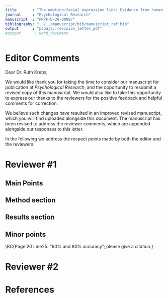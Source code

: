 ```yaml
---
title       : "The emotion–facial expression link: Evidence from human and automatic expression recognition"
journal     : "Psychological Research"
manuscript  : "PRPF-D-20-00087"
bibliography: "../../manuscript/bib/manuscript_ref.bib"
output      : "papaja::revision_letter_pdf"
#output      : word_document
---
```


# Editor Comments

\RC{Dear Dr Tcherkassof,

We have received the reports from our advisers on your manuscript, "The emotion–facial expression link: Evidence from human and automatic expression recognition", which you submitted to Psychological Research.

Based on the advice received, I feel that your manuscript could be reconsidered for publication should you be prepared to incorporate major revisions. YOU ARE KINDLY REQUESTED TO ALSO CHECK THE WEBSITE FOR POSSIBLE REVIEWER ATTACHMENTS!

In order to submit your revised manuscript, please access the journal's website.

We look forward to receiving your revised manuscript before 25 Aug 2020.

With kind regards,
Ruth Krebs
Associate Editor
Psychological Research
}

Dear Dr. Ruth Krebs,

We would like thank you for taking the time to consider our manuscript for publication at _Psychological Research_, and the opportunity to resubmit a revised copy of this manuscript. We would also like to take this opportunity to express our thanks to the reviewers for the positive feedback and helpful comments for correction.

We believe such changes have resulted in an improved revised manuscript, which you will find uploaded alongside this document. The manuscript has been revised to address the reviewer comments, which are appended alongside our responses to this letter.

In the following we address the respect points made by both the editor and the reviewers.

# Reviewer \#1

## Main Points

\RC{The work of this article gives new insights about the connection of emotional self-reports and observer categorizations and automatic recognition of facial movements. The data are very interesting and this work should be published. But off course some things could be made better in the paper. The most important things are mainly in the methods and results section.}

## Method section

\RC{Page 15, line 57: in 2-3 or more lines should be described which kind of emotion inductions have been used for the data base.}

\RC{Page 16 line 39: why did the annotators only rate 232 of the 358 videos? And how have been the videos selected? Randomized selection or other criteria? Which? Why is not every video rated the same time? This especially is a point which looks not understandable.}

## Results section

\RC{Page 19 line 17 to 20: Which kind of correlation was computed here? A pearson correlation? It should be a point-biserial correlation as one of the two variables is dichotomous.}

\RC{Page 21 line 32: "expression intensity", where are expression intensity scores? Could you please bring the data into the paper?}

\RC{Page 21 line 40ff: Why should undetermined emotional states reveal that a 6-point Likert scale has a limit? What kind of limit? What would be better to do in future? Please explain in the text.}

## Minor points

\RC{Page 4 Line 44/45: one would not assume total agreement among all people based on basic emotion theory, so "totally" should be changed by another term like "mainly" or something similar.}  

\RC{Page 5 Line 16/17: Isn´t the point of Kraut and Jonston that according Basic Emotion Theory the smile is only a sign of expression of joy? So I would write: "that a smile is only the major".}

\RC{Page 5 line 58 ff: maybe smiling is not the right sign to be looked directly after winning a contest. Triumpf is usually exposed immediately after the contest and other emotions like joy or pride come a little later (see the work of Matsumoto and colleagues on that). So this argument from Crivelli et al. (2015) does not hold in that context.}

\RC{Page 18: line 56: "two-sided pearson correlation" probably means two-tailed t-tests of pearson-correlations, or not?}

\RC{Page 20 Line25: "60% and 80% accuracy"; please give a citation.}

\RC{Page 23 Line 56: what is correlated here (r=.22)? A correlation of two accuracies does not make sense in my mind. If yes, what are the units? Emotion categories, events or…???}

\RC{Page 31 line 9ff: I do not understand the point under secondly, automatic classifiers assume for every person unique facial expression for one emotion?? Did I understand that right? Could you explain that more in detail. So maybe in the methods section a more detailled description of the algorithm and how it works, would help…; as this is a psychological journal a principal description of the characteristics of the algorithm would help (that does not mean to explai}

# Reviewer \#2

\RC{1. The paper did not distinguish clearly between opinion and empirical evidence. Please revise.}

\RC{2. The paper's arguments must be built on an appropriate base of theory, concepts, or other ideas. It is recommended that the authors refer to Eigen Face Approach. }

\RC{3. The authors did not make clear emotion taxonomy. Ekman's basic set of emotions and Russell's circumflex model of affect are recommended to elaborate.}

\RC{4.  What is the significance of this study? must be explained with a sensible reason.}

\RC{5. The paper must contribute to a critical understanding of the issues.}

\RC{6. You're highly advised to show yourselves as authors while explaining theme of research in the paper. Keep the available references and at the same time let's the readers identify your own ideas and voice concerning what you cite in Introduction. }

\RC{7. The selection of the participants, to me, is vague.}

\RC{8. I wonder why the authors did not implement Principal Component Analysis.}

\RC{9. Discussion needs a deeper look. The plausible reasons behind obtaining these results are not satisfactory.  Moreover, the author/s did not discuss the validity and accuracy of the data. They did not state what their study adds to the body of literature. The last point is that in the discussion, the authors must compare/contrast their results with similar studies, mentioned in literature.}

\RC{10. It is recommended that authors consider APA, 7th edition in in-text citations. }

# References

\setlength{\leftskip}{0.4in}
\setlength{\parindent}{-0.4in}

